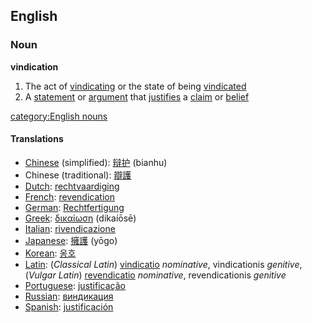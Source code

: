 ==English==
===Noun===
{{Wikipedia}}
'''vindication'''
#The act of [[vindicating]] or the state of being [[vindicated]]
#A [[statement]] or [[argument]] that [[justifies]] a [[claim]] or [[belief]]
[[category:English nouns]]

====Translations====
*[[Chinese]] (simplified): [[辩护]] (bianhu)
*Chinese (traditional): [[辯護]]
*[[Dutch]]: [[rechtvaardiging]]
*[[French]]: [[revendication]]
*[[German]]: [[Rechtfertigung]]
*[[Greek]]: [[δικαίωση]] (dikaí&#333;s&#275;)
*[[Italian]]: [[rivendicazione]]
*[[Japanese]]: [[擁護]] (y&#333;go)
*[[Korean]]: [[옹호]]
*[[Latin]]: (''Classical Latin'') [[vindicatio]] ''nominative'', vindicationis ''genitive'', (''Vulgar Latin'') [[revendicatio]] ''nominative'', revendicationis ''genitive''
*[[Portuguese]]: [[justificação]]
*[[Russian]]: [[виндикация]]
*[[Spanish]]: [[justificación]]